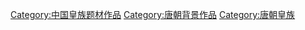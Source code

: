 [[Category:中国皇族题材作品|Category:中国皇族题材作品]]
[[Category:唐朝背景作品|Category:唐朝背景作品]]
[[Category:唐朝皇族|Category:唐朝皇族]]